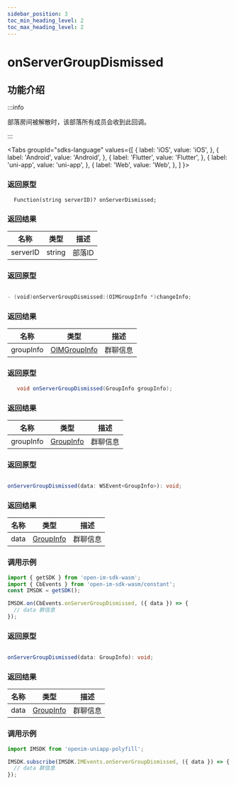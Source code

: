 ```yaml
---
sidebar_position: 3
toc_min_heading_level: 2
toc_max_heading_level: 2
---
```


# onServerGroupDismissed

## 功能介绍

:::info

部落房间被解散时，该部落所有成员会收到此回调。

:::

<Tabs
groupId="sdks-language"
values={[
{ label: 'iOS', value: 'iOS', },
{ label: 'Android', value: 'Android', },
{ label: 'Flutter', value: 'Flutter', },
{ label: 'uni-app', value: 'uni-app', },
{ label: 'Web', value: 'Web', },
]
}>

<TabItem value="Flutter">

### 返回原型

```dar showLineNumbers
  Function(string serverID)? onServerDismissed;
```

### 返回结果

| 名称      | 类型                                             | 描述     |
| --------- | ------------------------------------------------ | -------- |
| serverID | string | 部落ID |

</TabItem>

<TabItem value="iOS">

### 返回原型

```swift showLineNumbers

- (void)onServerGroupDismissed:(OIMGroupInfo *)changeInfo;


```

### 返回结果

| 名称      | 类型                                                | 描述     |
| --------- | --------------------------------------------------- | -------- |
| groupInfo | [OIMGroupInfo](docs/sdks/class/group/groupInfo.mdx) | 群聊信息 |

</TabItem>

<TabItem value="Android">

### 返回原型

```java showLineNumbers
   void onServerGroupDismissed(GroupInfo groupInfo);
```

### 返回结果

| 名称      | 类型                                             | 描述   |
| --------- | ------------------------------------------------ | ------ |
| groupInfo | [GroupInfo](docs/sdks/class/group/groupInfo.mdx) | 群聊信息 |


</TabItem>

<TabItem value="Web">

### 返回原型

```ts showLineNumbers

onServerGroupDismissed(data: WSEvent<GroupInfo>): void;

```

### 返回结果

| 名称 | 类型                                                                                      | 描述     |
| ---- | ----------------------------------------------------------------------------------------- | -------- |
| data| [GroupInfo](docs/sdks/class/group/groupInfo.mdx) | 群聊信息 |

### 调用示例

```js showLineNumbers
import { getSDK } from 'open-im-sdk-wasm';
import { CbEvents } from 'open-im-sdk-wasm/constant';
const IMSDK = getSDK();

IMSDK.on(CbEvents.onServerGroupDismissed, ({ data }) => {
  // data 群信息
});
```

</TabItem>

<TabItem value="uni-app">

### 返回原型

```ts showLineNumbers

onServerGroupDismissed(data: GroupInfo): void;

```

### 返回结果

| 名称 | 类型                                                                                      | 描述     |
| ---- | ----------------------------------------------------------------------------------------- | -------- |
| data | [GroupInfo](docs/sdks/class/group/groupInfo.mdx) | 群聊信息 |

### 调用示例

```js showLineNumbers
import IMSDK from 'openim-uniapp-polyfill';

IMSDK.subscribe(IMSDK.IMEvents.onServerGroupDismissed, ({ data }) => {
  // data 群信息
});
```

</TabItem>

</Tabs>
